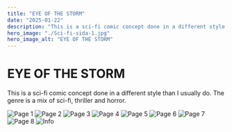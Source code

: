 ```yaml
---
title: "EYE OF THE STORM"
date: "2025-01-22"
description: "This is a sci-fi comic concept done in a different style than I usually do. The genre is a mix of sci-fi, thriller and horror."
hero_image: "./Sci-fi-sida-1.jpg"
hero_image_alt: "EYE OF THE STORM"
---
```


# EYE OF THE STORM

This is a sci-fi comic concept done in a different style than I usually do. The genre is a mix of sci-fi, thriller and horror.

![Page 1](./Sci-fi-sida-1.jpg)
![Page 2](./Sci-fi-sida-2.jpg)
![Page 3](./Sci-fi-sida-3.jpg)
![Page 4](./Sci-fi-sida-4.jpg)
![Page 5](./Sci-fi-sida-5.jpg)
![Page 6](./Sci-fi-sida-6.jpg)
![Page 7](./Sci-fi-sida-7.jpg)
![Page 8](./Sci-fi-sida-8.jpg)
![Info](./Sci-fi-sida-Info_page.jpg)